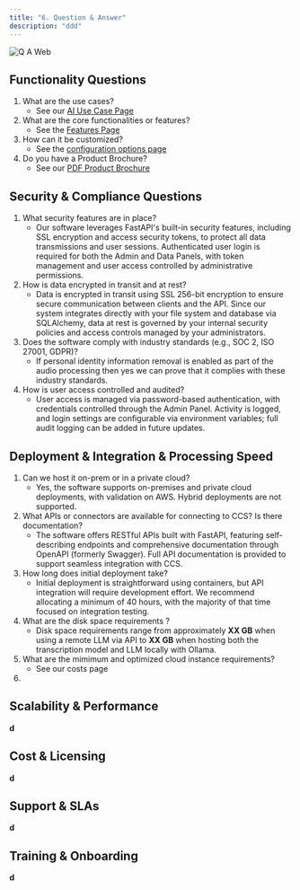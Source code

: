 ```yaml
---
title: "6. Question & Answer"
description: "ddd"
---
```


![Q A Web](/images/q_a.webp)

## **Functionality Questions**

1. What are the use cases?
   - See our <Icon icon="arrow-right" iconType="regular" color="#595eff" size={17} /> [AI Use Case Page](/index)
2. What are the core functionalities or features?
   - See the <Icon icon="arrow-right" iconType="regular" color="#595eff" size={17} /> [ Features Page](/features)
3. How can it be customized?
   - See the <Icon icon="arrow-right" iconType="regular" color="#595eff" size={17} /> [configuration options page](/config)
4. Do you have a Product Brochure?
   - See our <Icon icon="arrow-right" iconType="regular" color="#595eff" size={17} />[ PDF Product Brochure](/brochure)

## **Security & Compliance Questions**

1. What security features are in place?
   - Our software leverages FastAPI's built-in security features, including SSL encryption and access security tokens, to protect all data transmissions and user sessions. Authenticated user login is required for both the Admin and Data Panels, with token management and user access controlled by administrative permissions. 
2. How is data encrypted in transit and at rest?
   - Data is encrypted in transit using SSL 256-bit encryption to ensure secure communication between clients and the API. Since our system integrates directly with your file system and database via SQLAlchemy, data at rest is governed by your internal security policies and access controls managed by your administrators. 
3. Does the software comply with industry standards (e.g., SOC 2, ISO 27001, GDPR)?
   - If personal identity information removal is enabled as part of the audio processing then yes we can prove that it complies with these industry standards.  
4. How is user access controlled and audited?
   - User access is managed via password-based authentication, with credentials controlled through the Admin Panel. Activity is logged, and login settings are configurable via environment variables; full audit logging can be added in future updates.

## **Deployment & Integration & Processing Speed**

1. Can we host it on-prem or in a private cloud?
   - Yes, the software supports on-premises and private cloud deployments, with validation on AWS. Hybrid deployments are not supported.
2. What APIs or connectors are available for connecting to CCS? Is there documentation? 
   - The software offers RESTful APIs built with FastAPI, featuring self-describing endpoints and comprehensive documentation through OpenAPI (formerly Swagger). Full API documentation is provided to support seamless integration with CCS.
3. How long does initial deployment take? 
   - Initial deployment is straightforward using containers, but API integration will require development effort. We recommend allocating a minimum of 40 hours, with the majority of that time focused on integration testing.
4. What are the disk space requirements ? 
   - Disk space requirements range from approximately **XX GB** when using a remote LLM via API to **XX GB** when hosting both the transcription model and LLM locally with Ollama.
5. What are the mimimum and optimized cloud instance requirements?
   - See our costs page
6. 

## **Scalability & Performance**

**d**

## **Cost & Licensing**

**d**

## **Support & SLAs**

**d**

## **Training & Onboarding**

**d**